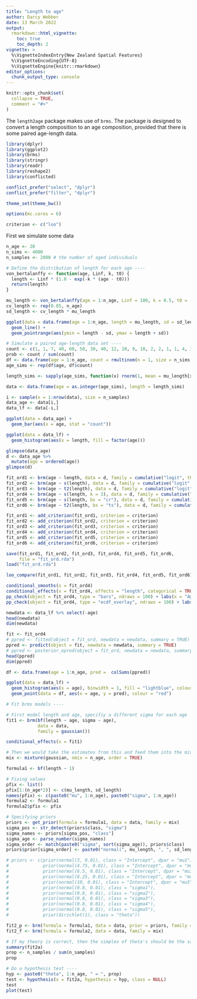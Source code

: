 ```yaml
---
title: "Length to age"
author: Darcy Webber
date: 13 March 2022
output: 
  rmarkdown::html_vignette:
    toc: true
    toc_depth: 2
vignette: >
  %\VignetteIndexEntry{New Zealand Spatial Features}
  %\VignetteEncoding{UTF-8}
  %\VignetteEngine{knitr::rmarkdown}
editor_options: 
  chunk_output_type: console
---
```


```r
knitr::opts_chunk$set(
  collapse = TRUE,
  comment = "#>"
)
```

The `length2age` package makes use of `brms`. The package is designed to convert a length composition to an age composition, provided that there is some paired age-length data.

```r
library(dplyr)
library(ggplot2)
library(brms)
library(stringr)
library(readr)
library(reshape2)
library(conflicted)

conflict_prefer("select", "dplyr")
conflict_prefer("filter", "dplyr")

theme_set(theme_bw())

options(mc.cores = 6)

criterion <- c("loo")
```

First we simulate some data

```r
n_age <- 20
n_sims <- 4000
n_samples <- 2000 # the number of aged individuals

# Define the distribution of length for each age ----
von_bertalanffy <- function(age, Linf, k, t0) {
  length <- Linf * (1.0 - exp(-k * (age - t0)))
  return(length)
}

mu_length <- von_bertalanffy(age = 1:n_age, Linf = 100, k = 0.5, t0 = -0.5)
cv_length <- rep(0.05, n_age)
sd_length <- cv_length * mu_length

ggplot(data = data.frame(age = 1:n_age, length = mu_length, sd = sd_length), aes(x = age, y = length)) +
  geom_line() +
  geom_pointrange(aes(ymin = length - sd, ymax = length + sd))
```

```r
# Simulate a paired age-length data set ----
count <- c(1, 1, 7, 40, 60, 50, 30, 40, 12, 10, 9, 10, 2, 2, 1, 1, 4, 3, 1, 1)
prob <- count / sum(count)
df <- data.frame(age = 1:n_age, count = rmultinom(n = 1, size = n_sims, prob = prob))
age_sims <- rep(df$age, df$count)

length_sims <- sapply(age_sims, function(x) rnorm(1, mean = mu_length[x], sd = sd_length[x]))

data <- data.frame(age = as.integer(age_sims), length = length_sims)

i <- sample(x = 1:nrow(data), size = n_samples)
data_age <- data[i,]
data_lf <- data[-i,]

ggplot(data = data_age) +
  geom_bar(aes(x = age, stat = "count"))

ggplot(data = data_lf) +
  geom_histogram(aes(x = length, fill = factor(age)))
```

```r
glimpse(data_age)
d <- data_age %>%
  mutate(age = ordered(age))
glimpse(d)

fit_ord1 <- brm(age ~ length, data = d, family = cumulative("logit", threshold = "flexible"))
fit_ord2 <- brm(age ~ s(length), data = d, family = cumulative("logit", threshold = "flexible"))
fit_ord3 <- brm(age ~ t2(length), data = d, family = cumulative("logit", threshold = "flexible"))
fit_ord4 <- brm(age ~ s(length, k = 3), data = d, family = cumulative("logit", threshold = "flexible"))
fit_ord5 <- brm(age ~ s(length, bs = "cr"), data = d, family = cumulative("logit", threshold = "flexible"))
fit_ord6 <- brm(age ~ t2(length, bs = "ts"), data = d, family = cumulative("logit", threshold = "flexible"))

fit_ord1 <- add_criterion(fit_ord1, criterion = criterion)
fit_ord2 <- add_criterion(fit_ord2, criterion = criterion)
fit_ord3 <- add_criterion(fit_ord3, criterion = criterion)
fit_ord4 <- add_criterion(fit_ord4, criterion = criterion)
fit_ord5 <- add_criterion(fit_ord5, criterion = criterion)
fit_ord6 <- add_criterion(fit_ord6, criterion = criterion)

save(fit_ord1, fit_ord2, fit_ord3, fit_ord4, fit_ord5, fit_ord6,
     file = "fit_ord.rda")
load("fit_ord.rda")

loo_compare(fit_ord1, fit_ord2, fit_ord3, fit_ord4, fit_ord5, fit_ord6)

conditional_smooths(x = fit_ord4)
conditional_effects(x = fit_ord4, effects = "length", categorical = TRUE)
pp_check(object = fit_ord4, type = "bars", ndraws = 100) + labs(x = "Age")
pp_check(object = fit_ord4, type = "ecdf_overlay", ndraws = 100) + labs(x = "Age")

newdata <- data_lf %>% select(-age)
head(newdata)
dim(newdata)

fit <- fit_ord4
# ppred <- fitted(object = fit_ord, newdata = newdata, summary = TRUE)
ppred <- predict(object = fit, newdata = newdata, summary = TRUE)
# ppred <- posterior_epred(object = fit_ord, newdata = newdata, summary = TRUE)
head(ppred)
dim(ppred)

df <- data.frame(age = 1:n_age, pred =  colSums(ppred))

ggplot(data = data_lf) +
  geom_histogram(aes(x = age), binwidth = 1, fill = "lightblue", colour = "black") +
  geom_point(data = df, aes(x = age, y = pred), colour = "red")
```









```r
# Fit brms models ----

# First model length and age, specifiy a different sigma for each age
fit1 <- brm(bf(length ~ age, sigma ~ age), 
            data = data, 
            family = gaussian())

conditional_effects(x = fit1)

# Then we would take the estimates from this and feed them into the mixture model - this could be done by fixing values below or specifying priors
mix <- mixture(gaussian, nmix = n_age, order = TRUE)

formula1 <- bf(length ~ 1)

# Fixing values
pfix <- list()
pfix[1:(n_age*2)] <- c(mu_length, sd_length)
names(pfix) <- c(paste0("mu", 1:n_age), paste0("sigma", 1:n_age))
formula2 <- formula1
formula2$pfix <- pfix

# Specifying priors
priors <- get_prior(formula = formula1, data = data, family = mix)
sigma_pos <- str_detect(priors$class, "sigma")
sigma_names <- priors[sigma_pos, "class"]
sigma_age <- parse_number(sigma_names)
sigma_order <- match(paste0("sigma", sort(sigma_age)), priors$class)
priors$prior[sigma_order] <- paste0("normal(", mu_length, ", ", sd_length, ")")

# priors <- c(prior(normal(3, 0.01), class = "Intercept", dpar = "mu1"),
#             prior(normal(4.75, 0.01), class = "Intercept", dpar = "mu2"),
#             prior(normal(6.5, 0.01), class = "Intercept", dpar = "mu3"),
#             prior(normal(8.25, 0.01), class = "Intercept", dpar = "mu4"),
#             prior(normal(10, 0.01), class = "Intercept", dpar = "mu5"),
#             prior(normal(0.8, 0.01), class = "sigma1"),
#             prior(normal(0.8, 0.01), class = "sigma2"),
#             prior(normal(0.8, 0.01), class = "sigma3"),
#             prior(normal(0.8, 0.01), class = "sigma4"),
#             prior(normal(0.8, 0.01), class = "sigma5"),
#             prior(dirichlet(1), class = "theta"))

fit2_p <- brm(formula = formula1, data = data, prior = priors, family = mix, sample_prior = "yes")
fit2_f <- brm(formula = formula2, data = data, family = mix)

# If my theory is correct, then the simplex of theta's should be the same as the proportions at age
summary(fit2a)
prop <- n_samples / sum(n_samples)
prop

# Do a hypothesis test ----
hyp <- paste0("theta", 1:n_age, " = ", prop)
test <- hypothesis(x = fit2a, hypothesis = hyp, class = NULL)
test
plot(test)
```
